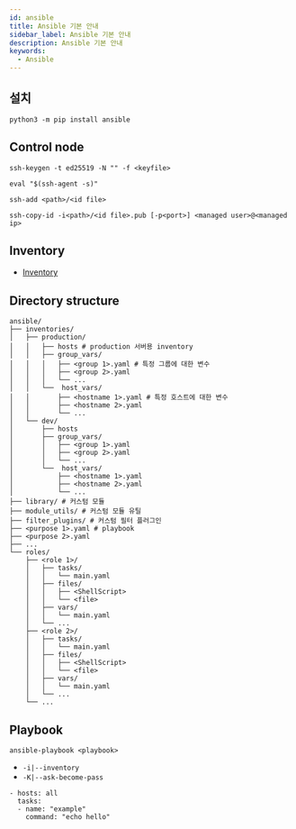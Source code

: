 ```yaml
---
id: ansible
title: Ansible 기본 안내
sidebar_label: Ansible 기본 안내
description: Ansible 기본 안내
keywords:
  - Ansible
---
```


## 설치

```shell
python3 -m pip install ansible
```

## Control node

```shell
ssh-keygen -t ed25519 -N "" -f <keyfile>
```

```shell
eval "$(ssh-agent -s)"
```

```shell
ssh-add <path>/<id file>
```

```shell
ssh-copy-id -i<path>/<id file>.pub [-p<port>] <managed user>@<managed ip>
```

## Inventory

- [Inventory](/docs/mlops/mlops/ansible/inventory)

## Directory structure

```shell
ansible/
├── inventories/
│   ├── production/
│   │   ├── hosts # production 서버용 inventory
│   │   ├── group_vars/
│   │   │   ├── <group 1>.yaml # 특정 그룹에 대한 변수
│   │   │   ├── <group 2>.yaml
│   │   │   └── ...
│   │   └──  host_vars/
│   │       ├── <hostname 1>.yaml # 특정 호스트에 대한 변수
│   │       ├── <hostname 2>.yaml
│   │       └── ...
│   └── dev/
│       ├── hosts
│       ├── group_vars/
│       │   ├── <group 1>.yaml
│       │   ├── <group 2>.yaml
│       │   └── ...
│       └──  host_vars/
│           ├── <hostname 1>.yaml
│           ├── <hostname 2>.yaml
│           └── ...
├── library/ # 커스텀 모듈
├── module_utils/ # 커스텀 모듈 유틸
├── filter_plugins/ # 커스텀 필터 플러그인
├── <purpose 1>.yaml # playbook
├── <purpose 2>.yaml
├── ...
└── roles/
    ├── <role 1>/
    │   ├── tasks/
    │   │   └── main.yaml
    │   ├── files/
    │   │   ├── <ShellScript>
    │   │   └── <file>
    │   ├── vars/
    │   │   └── main.yaml
    │   └── ...
    ├── <role 2>/
    │   ├── tasks/
    │   │   └── main.yaml
    │   ├── files/
    │   │   ├── <ShellScript>
    │   │   └── <file>
    │   ├── vars/
    │   │   └── main.yaml
    │   └── ...
    └── ...
```

## Playbook

```shell
ansible-playbook <playbook>
```

- `-i|--inventory`
- `-K|--ask-become-pass`

```shell title="example.yaml"
- hosts: all
  tasks:
  - name: "example"
    command: "echo hello"
```
